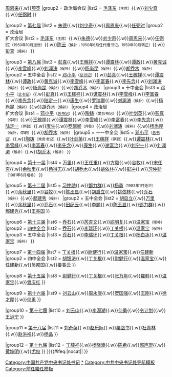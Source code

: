 {{Navbox
|name = 中共中央书记处书记
|title = [[中国共产党]][[中国共产党中央书记处|中央书记处]]书记
|image = [[File:Flag of the Chinese Communist Party.svg|100px|中国共产党党旗]]

|group1 = [[中国共产党第六届中央委员会|第六届]]
|list1  = 
{{Navbox|child
|group1 = 五中全会
|list1 = [[博古]]{{.w}}[[张闻天]]{{.w}}[[周恩来]]{{.w}}[[项英]]
|group2 = 政治局会议
|list2 = [[毛泽东]]<small>（主席）</small>{{.w}}[[刘少奇]]{{.w}}[[任弼时]]
}}

|group2 = [[中国共产党第七届中央委员会|第七届]]
|list2 = 
{{Navbox|child
|group1 =一中全会
|list1 = [[毛泽东]]<small>（主席）</small>{{.w}}[[朱德]]{{.w}}[[刘少奇]]{{.w}}[[周恩来]]{{.w}}[[任弼时]]
|group2 = 政治局<br>扩大会议
|list2 = [[毛泽东]]<small>（主席）</small>{{.w}}[[朱德]]{{.w}}[[刘少奇]]{{.w}}[[周恩来]]{{.w}}[[任弼时]]<small>（1950年10月逝世）</small>{{.w}}[[陈云]]<small>（候补；1950年6月任代理书记，1950年10月转正）</small>{{.w}}[[彭真]]<small>（候补）</small>
}}

|group3 = [[中国共产党第八届中央委员会|第八届]]
|list3 = 
{{Navbox|child
|group1 = 一中全会
|list1 = [[邓小平]]<small>（[[中國共產黨中央書記處總書記|总书记]]）</small>{{.w}}[[彭真]]{{.w}}[[王稼祥]]{{.w}}[[谭震林]]{{.w}}[[谭政]]{{.w}}[[黄克诚]]{{.w}}[[李雪峰]]{{.w}}[[刘澜涛]]<small>（候补）</small>{{.w}}[[杨尚昆]]<small>（候补）</small>{{.w}}[[胡乔木]]<small>（候补）</small>
|group2 = 五中全会
|list2 = [[邓小平]]<small>（[[中國共產黨中央書記處總書記|总书记]]）</small>{{.w}}[[彭真]]{{.w}}[[王稼祥]]{{.w}}[[谭震林]]{{.w}}[[谭政]]{{.w}}[[黄克诚]]{{.w}}[[李雪峰]]{{.w}}[[李富春]]{{.w}}[[李先念]]{{.w}}[[刘澜涛]]<small>（候补）</small>{{.w}}[[杨尚昆]]<small>（候补）</small>{{.w}}[[胡乔木]]<small>（候补）</small>
|group3 = 十中全会
|list3 = [[邓小平]]<small>（[[中國共產黨中央書記處總書記|总书记]]）</small>{{.w}}[[彭真]]{{.w}}[[王稼祥]]{{.w}}[[谭震林]]{{.w}}[[李雪峰]]{{.w}}[[李富春]]{{.w}}[[李先念]]{{.w}}[[陆定一]]{{.w}}[[康生]]{{.w}}[[罗瑞卿]]{{.w}}[[刘澜涛]]<small>（候补）</small>{{.w}}[[杨尚昆]]<small>（候补）</small>{{.w}}[[胡乔木]]<small>（候补）</small>
|group4 = 政治局<br>扩大会议
|list4 = [[邓小平]]<small>（[[中國共產黨中央書記處總書記|总书记]]）</small>{{.w}}[[陶铸]]<small>（常务书记）</small>{{.w}}[[叶剑英]]{{.w}}[[彭真]]<small>（停职）</small>{{.w}}[[王稼祥]]{{.w}}[[谭震林]]{{.w}}[[李雪峰]]{{.w}}[[李富春]]{{.w}}[[李先念]]{{.w}}[[陆定一]]<small>（停职）</small>{{.w}}[[康生]]{{.w}}[[罗瑞卿]]<small>（停职）</small>{{.w}}[[刘澜涛]]<small>（候补）</small>{{.w}}[[杨尚昆]]<small>（候补，停职）</small>{{.w}}[[胡乔木]]<small>（候补）</small>
|group5 = 十一中全会
|list5 = [[邓小平]]<small>（[[中國共產黨中央書記處總書記|总书记]]）</small>{{.w}}[[陶铸]]<small>（常务书记）</small>{{.w}}[[叶剑英]]{{.w}}[[王稼祥]]<small>（停职）</small>{{.w}}[[谭震林]]{{.w}}[[李雪峰]]{{.w}}[[李富春]]{{.w}}[[李先念]]{{.w}}[[康生]]{{.w}}[[谢富治]]{{.w}}[[刘宁一]]{{.w}}[[刘澜涛]]<small>（候补）</small>{{.w}}[[胡乔木]]<small>（候补）</small>
}}

|group4 = [[中国共产党第十一届中央委员会|第十一届]]
|list4 = 
{{Navbox|child
|group1 =五中全会
|list1 = [[胡耀邦]]<small>（[[中國共產黨中央書記處總書記|总书记]]）</small>{{.w}}[[万里]]{{.w}}[[王任重]]{{.w}}[[方毅]]{{.w}}[[谷牧]]{{.w}}[[宋任穷]]{{.w}}[[余秋里]]{{.w}}[[杨得志]]{{.w}}[[胡乔木]]{{.w}}[[姚依林]]{{.w}}[[彭冲]]{{.w}}[[习仲勋]]<small>（1981年6月增补）</small>
}}

|group5 = [[中国共产党第十二届中央委员会|第十二届]]
|list5 = 
{{Navbox|child
|group1 =一中全会
|list1 = [[万里]]{{.w}}[[习仲勋]]{{.w}}[[鄧力群]]{{.w}}[[杨勇 (上将)|杨勇]]<small>（1983年1月逝世）</small>{{.w}}[[余秋里]]{{.w}}[[谷牧]]{{.w}}[[陈丕显]]{{.w}}[[胡启立]]{{.w}}[[姚依林]]{{.w}}[[乔石]]<small>（候补）</small>{{.w}}[[郝建秀]]<small>（候补）</small>
|group2 = 五中全会
|list2 = [[胡启立]]{{.w}}[[万里]]{{.w}}[[余秋里]]{{.w}}[[乔石]]{{.w}}[[田纪云]]{{.w}}[[李鹏]]{{.w}}[[陈丕显]]{{.w}}[[鄧力群]]{{.w}}[[郝建秀]]{{.w}}[[王兆国]]
}}

|group6 = [[中国共产党第十三届中央委员会|第十三届]]
|list6 = 
{{Navbox|child
|group1 =一中全会
|list1 = [[胡启立]]{{.w}}[[乔石]]{{.w}}[[芮杏文]]{{.w}}[[阎明复]]{{.w}}[[温家宝]]<small>（候补）</small>
|group2 = [[中国共产党第十三届中央委员会第四次全体会议|四中全会]]
|list2 = [[乔石]]{{.w}}[[李瑞环]]{{.w}}[[丁关根]]{{.w}}[[温家宝]]<small>（候补）</small>
|group3 = 五中全会
|list3 = [[乔石]]{{.w}}[[李瑞环]]{{.w}}[[丁关根]]{{.w}}[[杨白冰]]{{.w}}[[温家宝]]<small>（候补）</small>
}}

|group7 = [[中国共产党第十四届中央委员会|第十四届]]
|list7 = 
{{Navbox|child
|group1 =一中全会
|list1 = [[胡锦涛]]{{.w}}[[丁关根]]{{.w}}[[尉健行]]{{.w}}[[温家宝]]{{.w}}[[任建新 (法官)|任建新]]
|group2 = 四中全会
|list2 = [[胡锦涛]]{{.w}}[[丁关根]]{{.w}}[[尉健行]]{{.w}}[[温家宝]]{{.w}}[[任建新 (法官)|任建新]]{{.w}}[[吴邦国]]{{.w}}[[姜春云]]
}}

|group8 = [[中国共产党第十五届中央委员会|第十五届]]
|list8 = 
{{Navbox|child
|group1 =一中全会
|list1 = [[胡锦涛]]{{.w}}[[尉健行]]{{.w}}[[丁关根]]{{.w}}[[张万年]]{{.w}}[[罗干|羅幹]]{{.w}}[[温家宝]]{{.w}}[[曾庆红]]
}}

|group9 = [[中国共产党第十六届中央委员会|第十六届]]
|list9 = 
{{Navbox|child
|group1 =一中全会
|list1 = [[曾庆红]]{{.w}}[[刘云山]]{{.w}}[[周永康]]{{.w}}[[贺国强]]{{.w}}[[王刚 (1942年)|王刚]]{{.w}}[[徐才厚]]{{.w}}[[何勇 (1940年)|何勇]]
}}

|group10 = [[中国共产党第十七届中央委员会|第十七届]]
|list10 = 
{{Navbox|child
|group1 =[[中国共产党第十七届中央委员会第一次全体会议|一中全会]]
|list1 = [[习近平]]{{.w}}[[刘云山]]{{.w}}[[李源潮]]{{.w}}[[何勇 (1940年)|何勇]]{{.w}}[[令计划]]{{.w}}[[王沪宁]]
}}

|group11 = [[中国共产党第十八届中央委员会|第十八届]]
|list11 = 
{{Navbox|child
|group1 =[[中国共产党第十八届中央委员会第一次全体会议|一中全会]]
|list1 = [[刘云山]]{{.w}}[[刘奇葆]]{{.w}}[[赵乐际]]{{.w}}[[栗战书]]{{.w}}[[杜青林]]{{.w}}[[赵洪祝]]{{.w}}[[杨晶]]
}}

|group12 = [[中国共产党第十九届中央委员会|第十九届]]
|list12 = 
{{Navbox|child
|group1 =[[中国共产党第十九届中央委员会第一次全体会议|一中全会]]
|list1 = [[王沪宁]]{{.w}}[[丁薛祥]]{{.w}}[[杨晓渡]]{{.w}}[[陈希]]{{.w}}[[郭声琨]]{{.w}}[[黄坤明]]{{.w}}[[尤权]]
}}
}}<includeonly>{{#ifeq:{{{1}}}|nocat||
[[Category:中国共产党中央书记处书记]]
}}</includeonly><noinclude>
[[Category:中国共产党中央书记处书记|*]]
[[Category:中共中央书记处导航模板]]
[[Category:前任繼任模板]]
</noinclude>